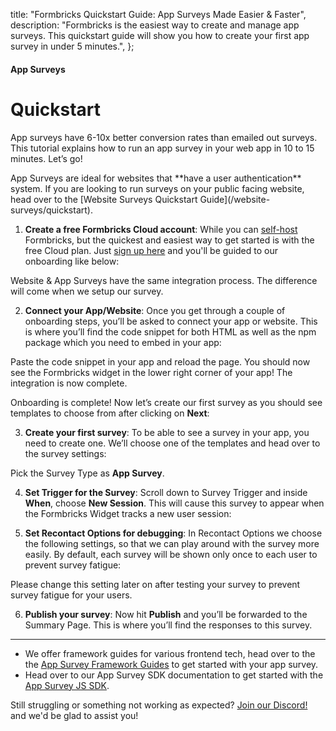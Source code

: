 


  title: "Formbricks Quickstart Guide: App Surveys Made Easier & Faster",
  description:
    "Formbricks is the easiest way to create and manage app surveys. This quickstart guide will show you how to create your first app survey in under 5 minutes.",
};

#### App Surveys
# Quickstart

App surveys have 6-10x better conversion rates than emailed out surveys. This tutorial explains how to run an app survey in your web app in 10 to 15 minutes. Let’s go!

<Note>
App Surveys are ideal for websites that **have a user authentication** system. If you are looking to run surveys on your public facing website, head over to the [Website Surveys Quickstart Guide](/website-surveys/quickstart).
</Note>

1. **Create a free Formbricks Cloud account**: While you can [self-host](/self-hosting/deployment) Formbricks, but the quickest and easiest way to get started is with the free Cloud plan. Just [sign up here](https://app.formbricks.com/auth/signup) and you'll be guided to our onboarding like below:

<Note>
Website & App Surveys have the same integration process. The difference will come when we setup our survey.
</Note>

<MdxImage
  src={I1}
  alt="Choose website survey from survey type"
  quality="100"
  className="max-w-full rounded-lg sm:max-w-3xl "
/>

2. **Connect your App/Website**: Once you get through a couple of onboarding steps, you’ll be asked to connect your app or website. This is where you’ll find the code snippet for both HTML as well as the npm package which you need to embed in your app:

<MdxImage
  src={I2}
  alt="Code snippet for connecting app with Formbricks"
  quality="100"
  className="max-w-full rounded-lg sm:max-w-3xl"
/>

Paste the code snippet in your app and reload the page. You should now see the Formbricks widget in the lower right corner of your app! The integration is now complete.

<MdxImage
  src={I3}
  alt="App connected with Formbricks"
  quality="100"
  className="max-w-full rounded-lg sm:max-w-3xl"
/>

Onboarding is complete! Now let’s create our first survey as you should see templates to choose from after clicking on **Next**:

<MdxImage
  src={I4}
  alt="Choose a survey template"
  quality="100"
  className="max-w-full rounded-lg sm:max-w-3xl"
/>

3. **Create your first survey**: To be able to see a survey in your app, you need to create one. We’ll choose one of the templates and head over to the survey settings:

Pick the Survey Type as **App Survey**.

<MdxImage
    src={I5}
    alt="Survey settings for app survey"
    quality="100"
    className="max-w-full rounded-lg sm:max-w-3xl"
/>

4. **Set Trigger for the Survey**: Scroll down to Survey Trigger and inside **When**, choose **New Session**. This will cause this survey to appear when the Formbricks Widget tracks a new user session:

<MdxImage
    src={I6}
    alt="Survey trigger settings for app survey"
    quality="100"
    className="max-w-full rounded-lg sm:max-w-3xl"
/>

5. **Set Recontact Options for debugging**: In Recontact Options we choose the following settings, so that we can play around with the survey more easily. By default, each survey will be shown only once to each user to prevent survey fatigue:

<Note>
Please change this setting later on after testing your survey to prevent survey fatigue for your users.
</Note>

<MdxImage
    src={I7}
    alt="Recontact options for app survey"
    quality="100"
    className="max-w-full rounded-lg sm:max-w-3xl"
/>

6. **Publish your survey**: Now hit **Publish** and you’ll be forwarded to the Summary Page. This is where you’ll find the responses to this survey.

<MdxImage
    src={I8}
    alt="Survey published successfully"
    quality="100"
    className="max-w-full rounded-lg sm:max-w-3xl"
/>

---

- We offer framework guides for various frontend tech, head over to the the [App Survey Framework Guides](/app-survey/framework-guides) to get started with your app survey.
- Head over to our App Survey SDK documentation to get started with the [App Survey JS SDK](/developer-docs/app-survey-sdk).

Still struggling or something not working as expected? [Join our Discord!](https://formbricks.com/discord) and we'd be glad to assist you!
